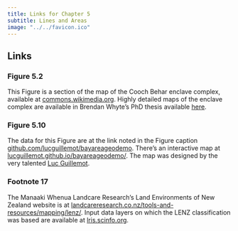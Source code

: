 ```yaml
---
title: Links for Chapter 5
subtitle: Lines and Areas
image: "../../favicon.ico"
---
```


## Links 
### Figure 5.2
This Figure is a section of the map of the Cooch Behar enclave complex, available at [commons.wikimedia.org](https://commons.wikimedia.org/w/index.php?curid=15903195). Highly detailed maps of the enclave complex are available in Brendan Whyte's PhD thesis available [here](https://minerva-access.unimelb.edu.au/items/d213954c-283f-5196-b880-78f04ceae549).

### Figure 5.10
The data for this Figure are at the link noted in the Figure caption [github.com/lucguillemot/bayareageodemo](https://github.com/lucguillemot/bayareageodemo). There's an interactive map at [lucguillemot.github.io/bayareageodemo/](http://lucguillemot.github.io/bayareageodemo/). The map was designed by the very talented [Luc Guillemot](https://lucguillemot.com/).

### Footnote 17
The Manaaki Whenua Landcare Research's Land Environments of New Zealand website is at [landcareresearch.co.nz/tools-and-resources/mapping/lenz/](https://www.landcareresearch.co.nz/tools-and-resources/mapping/lenz/). Input data layers on which the LENZ classification was based are available at [lris.scinfo.org](https://lris.scinfo.org.nz/data/?q=LENZ).

